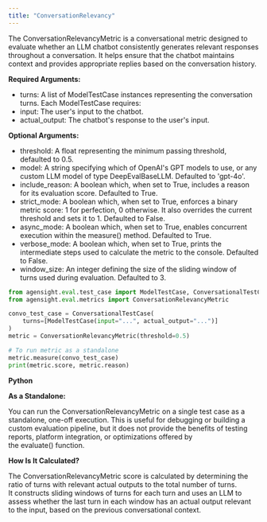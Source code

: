 ```yaml
---
title: "ConversationRelevancy"
---
```


The ConversationRelevancyMetric is a conversational metric designed to evaluate whether an LLM chatbot consistently generates relevant responses throughout a conversation. It helps ensure that the chatbot maintains context and provides appropriate replies based on the conversation history.

**Required Arguments:**

- turns: A list of ModelTestCase instances representing the conversation turns. Each ModelTestCase requires:
- input: The user's input to the chatbot.
- actual_output: The chatbot's response to the user's input.

**Optional Arguments:**

- threshold: A float representing the minimum passing threshold, defaulted to 0.5.
- model: A string specifying which of OpenAI's GPT models to use, or any custom LLM model of type DeepEvalBaseLLM. Defaulted to 'gpt-4o'.
- include_reason: A boolean which, when set to True, includes a reason for its evaluation score. Defaulted to True.
- strict_mode: A boolean which, when set to True, enforces a binary metric score: 1 for perfection, 0 otherwise. It also overrides the current threshold and sets it to 1. Defaulted to False.
- async_mode: A boolean which, when set to True, enables concurrent execution within the measure() method. Defaulted to True.
- verbose_mode: A boolean which, when set to True, prints the intermediate steps used to calculate the metric to the console. Defaulted to False.
- window_size: An integer defining the size of the sliding window of turns used during evaluation. Defaulted to 3.

```python
from agensight.eval.test_case import ModelTestCase, ConversationalTestCase
from agensight.eval.metrics import ConversationRelevancyMetric

convo_test_case = ConversationalTestCase(
    turns=[ModelTestCase(input="...", actual_output="...")]
)
metric = ConversationRelevancyMetric(threshold=0.5)

# To run metric as a standalone
metric.measure(convo_test_case)
print(metric.score, metric.reason)
```

**Python**

**As a Standalone:**

You can run the ConversationRelevancyMetric on a single test case as a standalone, one-off execution. This is useful for debugging or building a custom evaluation pipeline, but it does not provide the benefits of testing reports, platform integration, or optimizations offered by the evaluate() function.

**How Is It Calculated?**

The ConversationRelevancyMetric score is calculated by determining the ratio of turns with relevant actual outputs to the total number of turns. It constructs sliding windows of turns for each turn and uses an LLM to assess whether the last turn in each window has an actual output relevant to the input, based on the previous conversational context.